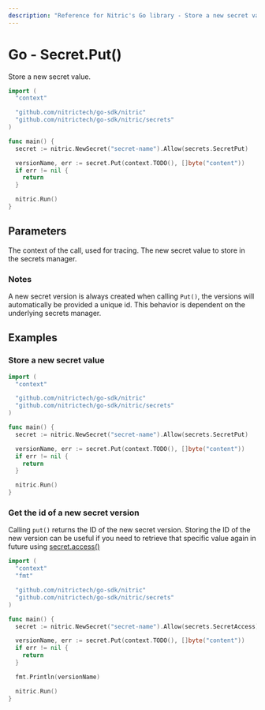 ```yaml
---
description: "Reference for Nitric's Go library - Store a new secret value"
---
```


# Go - Secret.Put()

Store a new secret value.

```go
import (
  "context"

  "github.com/nitrictech/go-sdk/nitric"
  "github.com/nitrictech/go-sdk/nitric/secrets"
)

func main() {
  secret := nitric.NewSecret("secret-name").Allow(secrets.SecretPut)

  versionName, err := secret.Put(context.TODO(), []byte("content"))
  if err != nil {
    return
  }

  nitric.Run()
}
```

## Parameters

<Properties>
  <Property name="ctx" required type="context">
    The context of the call, used for tracing.
  </Property>
  <Property name="secret" required type="[]byte">
    The new secret value to store in the secrets manager.
  </Property>
</Properties>

### Notes

A new secret version is always created when calling `Put()`, the versions will automatically be provided a unique id. This behavior is dependent on the underlying secrets manager.

## Examples

### Store a new secret value

```go
import (
  "context"

  "github.com/nitrictech/go-sdk/nitric"
  "github.com/nitrictech/go-sdk/nitric/secrets"
)

func main() {
  secret := nitric.NewSecret("secret-name").Allow(secrets.SecretPut)

  versionName, err := secret.Put(context.TODO(), []byte("content"))
  if err != nil {
    return
  }

  nitric.Run()
}
```

### Get the id of a new secret version

Calling `put()` returns the ID of the new secret version. Storing the ID of the new version can be useful if you need to retrieve that specific value again in future using [secret.access()](./secret-access)

```go
import (
  "context"
  "fmt"

  "github.com/nitrictech/go-sdk/nitric"
  "github.com/nitrictech/go-sdk/nitric/secrets"
)

func main() {
  secret := nitric.NewSecret("secret-name").Allow(secrets.SecretAccess)

  versionName, err := secret.Put(context.TODO(), []byte("content"))
  if err != nil {
    return
  }

  fmt.Println(versionName)

  nitric.Run()
}
```
